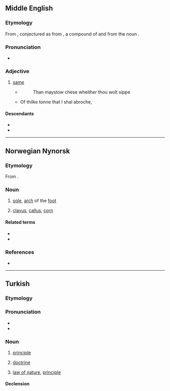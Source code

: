 {{also|İlke}}
==Middle English==

===Etymology===
From {{inh|enm|ang|ilca|}}, conjectured as from {{inh|enm|gem-pro|*ilīkaz}}, a compound of {{m|gem-pro|*iz}} and {{m|gem-pro|*-līkaz}} from the noun {{m|gem-pro|*līką||body}}.

===Pronunciation===
* {{IPA|enm|/ˈilk(ə)/}}

===Adjective===
{{head|enm|adjective}}

# [[same]]
#* {{quote-web|enm|date=2011-07-20|author=Geoffrey Chaucer|site=Librarius|title=[http://www.librarius.com/canttran/wftltrfs.htm The Wife Of Bath's Prologue]
|accessdate=2016-10-4}}
#*: Than maystow chese wheither thou wolt sippe
#* Of thilke tonne that I shal abroche,

====Descendants====
* {{desc|en|ilk}}
* {{desc|sco|ilk}}

----

==Norwegian Nynorsk==

===Etymology===
From {{inh|nn|non|ilki}}.

===Noun===
{{nn-noun-m1}}

# [[sole]], [[arch]] of the [[foot]]
#: {{syn|nn|fotsole|il}}
# {{lb|nn|pathology}} [[clavus]], [[callus]], [[corn]]

====Related terms====
* {{l|nn|il|g=f}}
* {{l|nn|ilk|g=m}}

===References===
* {{R:ND}}

{{c|nn|Body parts|Muscles}}

----

==Turkish==

===Etymology===
{{rfe|tr}}

===Pronunciation===
* {{IPA|tr|[il.ˈce]}}
* {{hyphenation|tr|il|ke}}

===Noun===
{{tr-noun|yi|ler}}

# [[principle]]
#: {{syn|tr|prensip}}
# {{lb|tr|philosophy}} [[doctrine]]
# {{lb|tr|physics}} [[law of nature]], [[principle]]
#: {{syn|tr|kanun|yasa}}

====Declension====
{{tr-infl-noun-v|e|poss=1}}